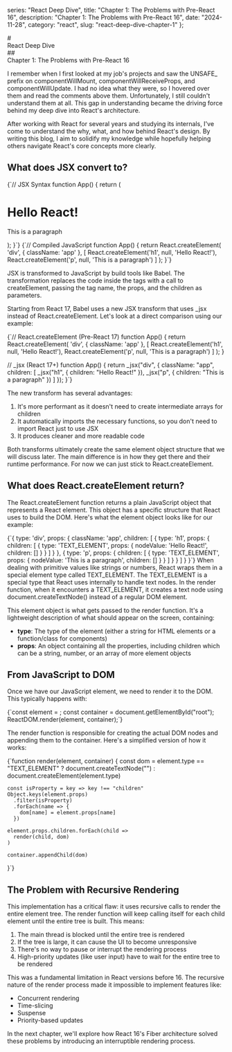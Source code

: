 
  series: "React Deep Dive", 
  title: "Chapter 1: The Problems with Pre-React 16",
  description: "Chapter 1: The Problems with Pre-React 16",
  date: "2024-11-28",
  category: "react",
  slug: "react-deep-dive-chapter-1"
};

<MdxLayout metadata={metadata}>
# <div className="text-center">React Deep Dive</div>
## <div className="text-center">Chapter 1: The Problems with Pre-React 16</div>

I remember when I first looked at my job's projects and saw the <TextHighlight theme="danger">UNSAFE_</TextHighlight> prefix on <TextHighlight theme="code">componentWillMount</TextHighlight>, <TextHighlight theme="code">componentWillReceiveProps</TextHighlight>, and <TextHighlight theme="code">componentWillUpdate</TextHighlight>. 
I had no idea what they were, so I hovered over them and read the comments above them. Unfortunately, I still couldn't understand them at all. 
This gap in understanding became the driving force behind my deep dive into React's architecture. 

After working with React for several years and studying its internals, I've come to understand the why, what, and how behind React's design. By writing this blog, I aim to solidify my knowledge while hopefully helping others navigate React's core concepts more clearly.

## What does JSX convert to?
<div className="flex gap-4">
<CodeBlock language="jsx" className="flex-1">
{`// JSX Syntax
function App() {
    return (
        <div className="app">
            <h1>Hello React!</h1>
            <p>This is a paragraph</p>
        </div>
    );
}`}
</CodeBlock>

<CodeBlock language="javascript" className="flex-1">
{`// Compiled JavaScript
function App() {
    return React.createElement(
        'div',
        { className: 'app' },
        [
            React.createElement('h1', null, 'Hello React!'),
            React.createElement('p', null, 'This is a paragraph')
        ]
    );
}`}
</CodeBlock>
</div>

JSX is transformed to JavaScript by build tools like Babel. The transformation replaces the code inside the tags with a call to <TextHighlight theme="code">createElement</TextHighlight>, passing the tag name, the props, and the children as parameters.

Starting from React 17, Babel uses a new JSX transform that uses <TextHighlight theme="code">_jsx</TextHighlight> instead of <TextHighlight theme="code">React.createElement</TextHighlight>. Let's look at a direct comparison using our example:

<CodeBlock language="javascript">
{`// React.createElement (Pre-React 17)
function App() {
    return React.createElement(
        'div',
        { className: 'app' },
        [
            React.createElement('h1', null, 'Hello React!'),
            React.createElement('p', null, 'This is a paragraph')
        ]
    );
}

// _jsx (React 17+)
function App() {
    return _jsx("div", {
        className: "app",
        children: [
            _jsx("h1", {
                children: "Hello React!"
            }),
            _jsx("p", {
                children: "This is a paragraph"
            })
        ]
    });
}`}
</CodeBlock>

The new transform has several advantages:
1. It's more performant as it doesn't need to create intermediate arrays for children
2. It automatically imports the necessary functions, so you don't need to import React just to use JSX
3. It produces cleaner and more readable code

Both transforms ultimately create the same element object structure that we will discuss later. The main difference is in how they get there and their runtime performance.
For now we can just stick to <TextHighlight theme="code">React.createElement</TextHighlight>.

## What does React.createElement return?

The <TextHighlight theme="code">React.createElement</TextHighlight> function returns a plain JavaScript object that represents a React element. This object has a specific structure that React uses to build the DOM. Here's what the element object looks like for our example:

<CodeBlock language="javascript">
{`{
    type: 'div',
    props: {
        className: 'app',
        children: [
            {
                type: 'h1',
                props: {
                    children: [
                        {
                            type: 'TEXT_ELEMENT',
                            props: {
                                nodeValue: 'Hello React!',
                                children: []
                            }
                        }
                    ]
                }
            },
            {
                type: 'p',
                props: {
                    children: [
                        {
                            type: 'TEXT_ELEMENT',
                            props: {
                                nodeValue: 'This is a paragraph',
                                children: []
                            }
                        }
                    ]
                }
            }
        ]
    }
}`}
</CodeBlock>
When dealing with primitive values like strings or numbers, React wraps them in a special element type called <TextHighlight theme="code">TEXT_ELEMENT</TextHighlight>.
The <TextHighlight theme="code">TEXT_ELEMENT</TextHighlight> is a special type that React uses internally to handle text nodes. In the render function, when it encounters a <TextHighlight theme="code">TEXT_ELEMENT</TextHighlight>, it creates a text node using <TextHighlight theme="code">document.createTextNode()</TextHighlight> instead of a regular DOM element.

This element object is what gets passed to the <TextHighlight theme="code">render</TextHighlight> function. It's a lightweight description of what should appear on the screen, containing:
- **type**: The type of the element (either a string for HTML elements or a function/class for components)
- **props**: An object containing all the properties, including <TextHighlight theme="code">children</TextHighlight> which can be a string, number, or an array of more element objects

## From JavaScript to DOM

Once we have our JavaScript element, we need to render it to the DOM. This typically happens with:

<CodeBlock language="javascript">
{`const element = <App />;
const container = document.getElementById("root");
ReactDOM.render(element, container);`}
</CodeBlock>

The <TextHighlight theme="code">render</TextHighlight> function is responsible for creating the actual DOM nodes and appending them to the container. Here's a simplified version of how it works:

<CodeBlock language="javascript">
{`function render(element, container) {
    const dom =
      element.type == "TEXT_ELEMENT"
        ? document.createTextNode("")
        : document.createElement(element.type)

    const isProperty = key => key !== "children"
    Object.keys(element.props)
      .filter(isProperty)
      .forEach(name => {
        dom[name] = element.props[name]
      })

    element.props.children.forEach(child =>
      render(child, dom)
    )

    container.appendChild(dom)
}`}
</CodeBlock>

## The Problem with Recursive Rendering

This implementation has a critical flaw: it uses recursive calls to render the entire element tree. The <TextHighlight theme="code">render</TextHighlight> function will keep calling itself for each child element until the entire tree is built. This means:

1. The main thread is blocked until the entire tree is rendered
2. If the tree is large, it can cause the UI to become unresponsive
3. There's no way to pause or interrupt the rendering process
4. High-priority updates (like user input) have to wait for the entire tree to be rendered

This was a fundamental limitation in React versions before 16. The recursive nature of the render process made it impossible to implement features like:
- Concurrent rendering
- Time-slicing
- Suspense
- Priority-based updates

In the next chapter, we'll explore how React 16's Fiber architecture solved these problems by introducing an interruptible rendering process.

</MdxLayout>